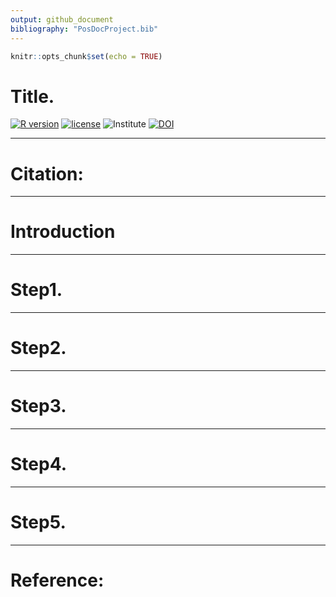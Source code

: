 ```yaml
---
output: github_document
bibliography: "PosDocProject.bib"
---
```


```r
knitr::opts_chunk$set(echo = TRUE)
```

# Title.

[![R version](https://img.shields.io/badge/R-v4.1.1-salmon)](https://www.r-project.org) [![license](https://img.shields.io/badge/license-MIT-green)](https://opensource.org/licenses/MIT) ![Institute](https://img.shields.io/badge/HENU-ZhangLab-blue) [![DOI](https://img.shields.io/badge/DOI-doi:unpublished-purple)]()

------------------------------------------------------------------------

# Citation:

------------------------------------------------------------------------

# Introduction

------------------------------------------------------------------------

# Step1.

------------------------------------------------------------------------

# Step2.

------------------------------------------------------------------------

# Step3.

------------------------------------------------------------------------

# Step4.

------------------------------------------------------------------------

# Step5.

------------------------------------------------------------------------

# Reference:

